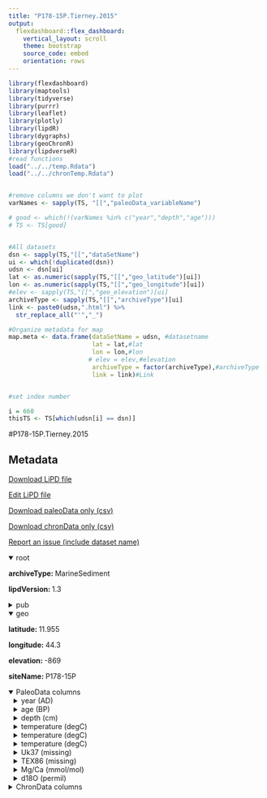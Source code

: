 ```yaml
---
title: "P178-15P.Tierney.2015"
output: 
  flexdashboard::flex_dashboard:
    vertical_layout: scroll
    theme: bootstrap
    source_code: embed
    orientation: rows
---
```


```r
library(flexdashboard)
library(maptools)
library(tidyverse)
library(purrr)
library(leaflet)
library(plotly)
library(lipdR)
library(dygraphs)
library(geoChronR)
library(lipdverseR)
#read functions
load("../../temp.Rdata")
load("../../chronTemp.Rdata")


#remove columns we don't want to plot
varNames <- sapply(TS, "[[","paleoData_variableName")

# good <- which(!(varNames %in% c("year","depth","age")))
# TS <- TS[good]


#All datasets
dsn <- sapply(TS,"[[","dataSetName")
ui <- which(!duplicated(dsn))
udsn <- dsn[ui]
lat <- as.numeric(sapply(TS,"[[","geo_latitude")[ui])
lon <- as.numeric(sapply(TS,"[[","geo_longitude")[ui])
#elev <- sapply(TS,"[[","geo_elevation")[ui]
archiveType <- sapply(TS,"[[","archiveType")[ui]
link <- paste0(udsn,".html") %>% 
  str_replace_all("'","_")

#Organize metadata for map
map.meta <- data.frame(dataSetName = udsn, #datasetname
                       lat = lat,#lat
                       lon = lon,#lon
                      # elev = elev,#elevation
                       archiveType = factor(archiveType),#archiveType
                       link = link)#Link


#set index number

i = 660
thisTS <- TS[which(udsn[i] == dsn)]
```
#P178-15P.Tierney.2015

Metadata {.sidebar}
-------------------------------------
[Download LiPD file](P178-15P.Tierney.2015.lpd)
            

[Edit LiPD file](http://lipd.net/playground?source=http://lipdverse.org/globalHolocene/0_25_5/P178-15P.Tierney.2015.lpd)
            

[Download paleoData only (csv)](P178-15P.Tierney.2015.csv)
            

[Download chronData only (csv)](P178-15P.Tierney.2015-chron.csv)
            

[Report an issue (include dataset name)](https://github.com/nickmckay/LiPDverse/issues)

<details open style="margin-left: 0px">
<summary>root</summary>
<p style="margin-left: 0px"><strong>archiveType: </strong>MarineSediment
<p style="margin-left: 0px"><strong>lipdVersion: </strong>1.3
</details>
<details>
<summary>pub</summary>
<details style="margin-left: 10px">
<summary>pub1</summary>
<p style="margin-left: 10px"><strong>author: </strong>list(list(name = "Tierney, Jessica E."), list(name = "Pausata, Francesco S. R."), list(name = "deMenocal, Peter"))
<p style="margin-left: 10px"><strong>citeKey: </strong>tierney2015deglacialindianmonsoonfai
<p style="margin-left: 10px"><strong>journal: </strong>Nature Geoscience
<p style="margin-left: 10px"><strong>volume: </strong>9
<p style="margin-left: 10px"><strong>title: </strong>Deglacial Indian monsoon failure and North Atlantic stadials linked by Indian Ocean surface cooling
</details>
<details style="margin-left: 10px">
<summary>pub2</summary>
<p style="margin-left: 10px"><strong>author: </strong>list(list(name = NA))
</details>
</details>
<details open style="margin-left: 0px">
<summary>geo</summary>
<p style="margin-left: 0px"><strong>latitude: </strong>11.955
<p style="margin-left: 0px"><strong>longitude: </strong>44.3
<p style="margin-left: 0px"><strong>elevation: </strong>-869
<p style="margin-left: 0px"><strong>siteName: </strong>P178-15P
</details>
<details open>
<summary>PaleoData columns</summary>
<details style="margin-left: 10px">
<summary>year (AD)</summary>
<p style="margin-left: 10px"><strong>TSid: </strong>Rsm7za5cJrY
<p style="margin-left: 10px"><strong>variableName: </strong>year
<p style="margin-left: 10px"><strong>units: </strong>AD
<p style="margin-left: 10px"><strong>description: </strong>Year AD
</details>
<details style="margin-left: 10px">
<summary>age (BP)</summary>
<p style="margin-left: 10px"><strong>TSid: </strong>R23MzD6YM7k
<p style="margin-left: 10px"><strong>variableName: </strong>age
<p style="margin-left: 10px"><strong>units: </strong>BP
<p style="margin-left: 10px"><strong>description: </strong>Years before present (1950) BP
</details>
<details style="margin-left: 10px">
<summary>depth (cm)</summary>
<p style="margin-left: 10px"><strong>TSid: </strong>RuPjCrdmNGr
<p style="margin-left: 10px"><strong>variableName: </strong>depth
<p style="margin-left: 10px"><strong>units: </strong>cm
<p style="margin-left: 10px"><strong>description: </strong>depth
</details>
<details style="margin-left: 10px">
<summary>temperature (degC)</summary>
<p style="margin-left: 10px"><strong>TSid: </strong>LPD13ec3942
<p style="margin-left: 10px"><strong>variableName: </strong>temperature
<p style="margin-left: 10px"><strong>units: </strong>degC
<p style="margin-left: 10px"><strong>useInGlobalTemperatureAnalysis: </strong>TRUE
<details>
<summary>interpretation</summary>
<details style="margin-left: 20px">
<summary>1</summary>
<p style="margin-left: 20px"><strong>basis: </strong>Sonzogni et al. 1997 Quaternary Research
<p style="margin-left: 20px"><strong>direction: </strong>positive
<p style="margin-left: 20px"><strong>interpDirection: </strong>positive
<p style="margin-left: 20px"><strong>scope: </strong>climate
<p style="margin-left: 20px"><strong>seasonality: </strong>1 2 3 4 5 6 7 8 9 10 11 12
<p style="margin-left: 20px"><strong>variable: </strong>T
<p style="margin-left: 20px"><strong>variableDetail: </strong>sea@surface
<p style="margin-left: 20px"><strong>variableDetailOriginal: </strong>SST
</details>
</details>
</details>
<details style="margin-left: 10px">
<summary>temperature (degC)</summary>
<p style="margin-left: 10px"><strong>TSid: </strong>NAm2kHydro111
<p style="margin-left: 10px"><strong>variableName: </strong>temperature
<p style="margin-left: 10px"><strong>units: </strong>degC
<p style="margin-left: 10px"><strong>useInGlobalTemperatureAnalysis: </strong>TRUE
<details>
<summary>interpretation</summary>
<details style="margin-left: 20px">
<summary>1</summary>
<p style="margin-left: 20px"><strong>basis: </strong>Tierney and Tingley 2015 Scientific Data
<p style="margin-left: 20px"><strong>direction: </strong>positive
<p style="margin-left: 20px"><strong>interpDirection: </strong>positive
<p style="margin-left: 20px"><strong>scope: </strong>climate
<p style="margin-left: 20px"><strong>seasonality: </strong>1 2 3 4 5 6 7 8 9 10 11 12
<p style="margin-left: 20px"><strong>variable: </strong>T
<p style="margin-left: 20px"><strong>variableDetail: </strong>sea@surface
<p style="margin-left: 20px"><strong>variableDetailOriginal: </strong>SST
</details>
</details>
</details>
<details style="margin-left: 10px">
<summary>temperature (degC)</summary>
<p style="margin-left: 10px"><strong>TSid: </strong>LPDce0e7640
<p style="margin-left: 10px"><strong>variableName: </strong>temperature
<p style="margin-left: 10px"><strong>units: </strong>degC
<p style="margin-left: 10px"><strong>useInGlobalTemperatureAnalysis: </strong>TRUE
<details>
<summary>interpretation</summary>
<details style="margin-left: 20px">
<summary>1</summary>
<p style="margin-left: 20px"><strong>basis: </strong>New multivariate calibration developed for this study; see Supplementary Information
<p style="margin-left: 20px"><strong>direction: </strong>positive
<p style="margin-left: 20px"><strong>interpDirection: </strong>positive
<p style="margin-left: 20px"><strong>scope: </strong>climate
<p style="margin-left: 20px"><strong>seasonality: </strong>1 2 3 4 5 6 7 8 9 10 11 12
<p style="margin-left: 20px"><strong>variable: </strong>T
<p style="margin-left: 20px"><strong>variableDetail: </strong>sea@surface
<p style="margin-left: 20px"><strong>variableDetailOriginal: </strong>SST
</details>
</details>
</details>
<details style="margin-left: 10px">
<summary>Uk37 (missing)</summary>
<p style="margin-left: 10px"><strong>TSid: </strong>GH40a0964a
<p style="margin-left: 10px"><strong>variableName: </strong>Uk37
<p style="margin-left: 10px"><strong>units: </strong>missing
<p style="margin-left: 10px"><strong>useInGlobalTemperatureAnalysis: </strong>FALSE
</details>
<details style="margin-left: 10px">
<summary>TEX86 (missing)</summary>
<p style="margin-left: 10px"><strong>TSid: </strong>GH5172eadb
<p style="margin-left: 10px"><strong>variableName: </strong>TEX86
<p style="margin-left: 10px"><strong>units: </strong>missing
<p style="margin-left: 10px"><strong>useInGlobalTemperatureAnalysis: </strong>FALSE
</details>
<details style="margin-left: 10px">
<summary>Mg/Ca (mmol/mol)</summary>
<p style="margin-left: 10px"><strong>TSid: </strong>GH7d708cb7
<p style="margin-left: 10px"><strong>variableName: </strong>Mg/Ca
<p style="margin-left: 10px"><strong>units: </strong>mmol/mol
<p style="margin-left: 10px"><strong>useInGlobalTemperatureAnalysis: </strong>FALSE
</details>
<details style="margin-left: 10px">
<summary>d18O (permil)</summary>
<p style="margin-left: 10px"><strong>TSid: </strong>NAm2kHydro031
<p style="margin-left: 10px"><strong>variableName: </strong>d18O
<p style="margin-left: 10px"><strong>units: </strong>permil
<p style="margin-left: 10px"><strong>useInGlobalTemperatureAnalysis: </strong>FALSE
</details>
<details>
<summary>ChronData columns</summary>
<details style="margin-left: 10px">
<summary>depth (cm)</summary>
<p style="margin-left: 10px"><strong>TSid: </strong>LPD87f9c656
<p style="margin-left: 10px"><strong>variableName: </strong>depth
<p style="margin-left: 10px"><strong>units: </strong>cm
<p style="margin-left: 10px"><strong>description: </strong>top
</details>
<details style="margin-left: 10px">
<summary>labCode ()</summary>
<p style="margin-left: 10px"><strong>TSid: </strong>LPDd737d3bd
<p style="margin-left: 10px"><strong>variableName: </strong>labCode
</details>
<details style="margin-left: 10px">
<summary>depth_2 (cm)</summary>
<p style="margin-left: 10px"><strong>TSid: </strong>LPDb3822f97
<p style="margin-left: 10px"><strong>variableName: </strong>depth_2
<p style="margin-left: 10px"><strong>units: </strong>cm
<p style="margin-left: 10px"><strong>description: </strong>bottom
</details>
<details style="margin-left: 10px">
<summary>MaterialDated ()</summary>
<p style="margin-left: 10px"><strong>TSid: </strong>LPDb7ac9881
<p style="margin-left: 10px"><strong>variableName: </strong>MaterialDated
<p style="margin-left: 10px"><strong>description: </strong>planktonic foraminifera
</details>
<details style="margin-left: 10px">
<summary>age14C ()</summary>
<p style="margin-left: 10px"><strong>TSid: </strong>LPDe7708f4b
<p style="margin-left: 10px"><strong>variableName: </strong>age14C
</details>
<details style="margin-left: 10px">
<summary>age14Cuncertainty ()</summary>
<p style="margin-left: 10px"><strong>TSid: </strong>LPD1cc72e30
<p style="margin-left: 10px"><strong>variableName: </strong>age14Cuncertainty
</details>
<details style="margin-left: 10px">
<summary>datemeth ()</summary>
<p style="margin-left: 10px"><strong>TSid: </strong>LPD9979b697
<p style="margin-left: 10px"><strong>variableName: </strong>datemeth
</details>
<details style="margin-left: 10px">
<summary>resevoirCorr ()</summary>
<p style="margin-left: 10px"><strong>TSid: </strong>LPD257214a7
<p style="margin-left: 10px"><strong>variableName: </strong>resevoirCorr
</details>
<details style="margin-left: 10px">
<summary>delta_R ()</summary>
<p style="margin-left: 10px"><strong>TSid: </strong>LPD80155fb9
<p style="margin-left: 10px"><strong>variableName: </strong>delta_R
</details>
<details style="margin-left: 10px">
<summary>delta_Rsig ()</summary>
<p style="margin-left: 10px"><strong>TSid: </strong>LPDe86e42a4
<p style="margin-left: 10px"><strong>variableName: </strong>delta_Rsig
</details>
<details style="margin-left: 10px">
<summary>calib_14Cage ()</summary>
<p style="margin-left: 10px"><strong>TSid: </strong>LPD3x82ylur
<p style="margin-left: 10px"><strong>variableName: </strong>calib_14Cage
</details>
<details style="margin-left: 10px">
<summary>calib_14Cage_1sig ()</summary>
<p style="margin-left: 10px"><strong>TSid: </strong>LPDzp38wlxd
<p style="margin-left: 10px"><strong>variableName: </strong>calib_14Cage_1sig
</details>
<details style="margin-left: 10px">
<summary>calib_method ()</summary>
<p style="margin-left: 10px"><strong>TSid: </strong>LPDw2in4ajx
<p style="margin-left: 10px"><strong>variableName: </strong>calib_method
</details>
<details style="margin-left: 10px">
<summary>rejected ()</summary>
<p style="margin-left: 10px"><strong>TSid: </strong>LPDkdyxrfdk
<p style="margin-left: 10px"><strong>variableName: </strong>rejected
</details>
<details style="margin-left: 10px">
<summary>notes ()</summary>
<p style="margin-left: 10px"><strong>TSid: </strong>LPDk9l5fc9g
<p style="margin-left: 10px"><strong>variableName: </strong>notes
</details>

Row {.tabset .tabset-fade}
-----------------------------------------------------------------------

### Sitemap

```r
  map.meta.split <- split(map.meta, map.meta$archiveType)


factpal <- colorFactor("Paired",map.meta$archiveType)
buff <- 15
l <- leaflet() %>% 
  addTiles() %>% 
  fitBounds(map.meta$lon[i]-buff,map.meta$lat[i]-buff,map.meta$lon[i]+buff,map.meta$lat[i]+buff)
  

  
  
names(map.meta.split) %>%
  purrr::walk( function(df) {
    l <<- l %>%
      addMarkers(data=map.meta.split[[df]],
                 lng=~lon, lat=~lat,
                 label=~as.character(archiveType),
                 popup=~paste(str_c('Dataset: <a href="',link,'">',dataSetName,'</a>'),
                                 # str_c("Elevation: ",elev),
                                  str_c("Archive Type: ",archiveType),
                                  sep = "<br>"),
                 group = df,
                 clusterOptions = markerClusterOptions(removeOutsideVisibleBounds = F),
                 labelOptions = labelOptions(noHide = F,
                                             direction = 'auto'))
  })

l %>%
  addLayersControl(position = "bottomleft",
    overlayGroups = names(map.meta.split),
    options = layersControlOptions(collapsed = FALSE,
                                   opacity = 0.8)
  )
```

### Search the LiPDverse (Beta! doesn't work well yet)
```r
#Add google search bar
htmltools::includeHTML("../../googleSearchChunk.html")
```


Row {.tabset .tabset-fade}
-----------------------------------------------------------------------

### temperature (degC)
```r
plotCol(thisTS,ind = 8)
```

### temperature (degC)
```r
plotCol(thisTS,ind = 9)
```

### temperature (degC)
```r
plotCol(thisTS,ind = 10)
```

### Uk37 (missing)
```r
plotCol(thisTS,ind = 1)
```

### TEX86 (missing)
```r
plotCol(thisTS,ind = 5)
```

### Mg/Ca (mmol/mol)
```r
plotCol(thisTS,ind = 6)
```

### d18O (permil)
```r
plotCol(thisTS,ind = 7)
```

Row {.tabset .tabset-fade}
-----------------------------------------------------------------------

### depth (cm)
```r
plotCol(chronTS,ind = 2)
```

### labCode ()
```r
plotCol(chronTS,ind = 1)
```

### depth_2 (cm)
```r
plotCol(chronTS,ind = 3)
```

### MaterialDated ()
```r
plotCol(chronTS,ind = 4)
```

### age14C ()
```r
plotCol(chronTS,ind = 5)
```

### age14Cuncertainty ()
```r
plotCol(chronTS,ind = 6)
```

### datemeth ()
```r
plotCol(chronTS,ind = 7)
```

### resevoirCorr ()
```r
plotCol(chronTS,ind = 8)
```

### delta_R ()
```r
plotCol(chronTS,ind = 9)
```

### delta_Rsig ()
```r
plotCol(chronTS,ind = 10)
```

### calib_14Cage ()
```r
plotCol(chronTS,ind = 11)
```

### calib_14Cage_1sig ()
```r
plotCol(chronTS,ind = 12)
```

### calib_method ()
```r
plotCol(chronTS,ind = 13)
```

### rejected ()
```r
plotCol(chronTS,ind = 14)
```

### notes ()
```r
plotCol(chronTS,ind = 15)
```
